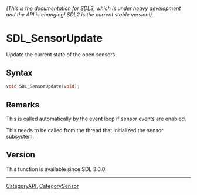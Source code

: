 ====== (This is the documentation for SDL3, which is under heavy development and the API is changing! SDL2 is the current stable version!) ======
= SDL_SensorUpdate =

Update the current state of the open sensors.

== Syntax ==

<syntaxhighlight lang='c'>
void SDL_SensorUpdate(void);
</syntaxhighlight>

== Remarks ==

This is called automatically by the event loop if sensor events are
enabled.

This needs to be called from the thread that initialized the sensor
subsystem.

== Version ==

This function is available since SDL 3.0.0.

----
[[CategoryAPI]], [[CategorySensor]]


